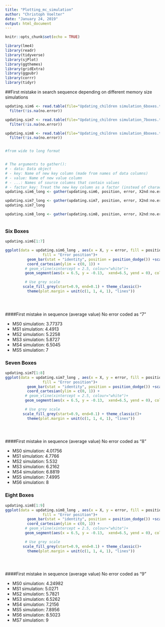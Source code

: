 ```yaml
---
title: "Plotting_mc_simulation"
author: "Christoph Voelter"
date: "January 24, 2019"
output: html_document
---
```


```r
knitr::opts_chunk$set(echo = TRUE)

library(lme4)
library(readr)
library(tidyverse)
library(sjPlot)
library(ggthemes)
library(gridExtra)
library(ggpubr)
library(corrr)
library(tidyr)

```



##First mistake in search sequence depending on different memory size simulations

```r

updating.sim6 <- read.table(file="Updating_children simulation_6boxes.txt", header=T, sep="\t") %>%
  filter(!is.na(no.error))

updating.sim7 <- read.table(file="Updating_children simulation_7boxes.txt", header=T, sep="\t") %>%
  filter(!is.na(no.error))

updating.sim8 <- read.table(file="Updating_children simulation_8boxes.txt", header=T, sep="\t") %>%
  filter(!is.na(no.error))



```

```r
#from wide to long format


# The arguments to gather():
# - data: Data object
# - key: Name of new key column (made from names of data columns)
# - value: Name of new value column
# - ...: Names of source columns that contain values
# - factor_key: Treat the new key column as a factor (instead of character vector)
updating.sim6_long <- gather(updating.sim6, position, error, X2nd:no.error, factor_key=TRUE)

updating.sim7_long <- gather(updating.sim7, position, error, X2nd:no.error, factor_key=TRUE)
updating.sim7_long 

updating.sim8_long <- gather(updating.sim8, position, error, X2nd:no.error, factor_key=TRUE)



```


### Six Boxes  

```r
updating.sim6[1:7] 

ggplot(data = updating.sim6_long , aes(x = X, y = error, fill = position)) +  labs(x = NULL, y = "Probability to committ an error",
				 fill = "Error position")+
		  geom_bar(stat = "identity", position = position_dodge()) +scale_y_continuous(expand = c(0,0))  +
		  coord_cartesian(ylim = c(0, 1)) +
		 # geom_vline(xintercept = 2.5, colour="white")+
		 geom_segment(aes(x = 6.5, y = -0.13,  xend=6.5, yend = 0), colour = "black", size=0.5)+

		 # Use grey scale
		scale_fill_grey(start=0.9, end=0.1) + theme_classic()+
		  theme(plot.margin = unit(c(1, 1, 4, 1), "lines"))

	 
	
```

####First mistake in sequence (average value) 
No error coded as "7"

* MS0 simulation: 3.77373
* MS1 simulation: 4.4913 
* MS2 simulation: 5.2258
* MS3 simulation: 5.8727
* MS4 simulation: 6.5045  
* MS5 simulation: 7
 
### Seven Boxes  

```r
updating.sim7[1:8] 
ggplot(data = updating.sim7_long , aes(x = X, y = error, fill = position)) +  labs(x = NULL, y = "Probability to committ an error",
				 fill = "Error position")+
		  geom_bar(stat = "identity", position = position_dodge()) +scale_y_continuous(expand = c(0,0))  +
		  coord_cartesian(ylim = c(0, 1)) +
		 # geom_vline(xintercept = 2.5, colour="white")+
		 geom_segment(aes(x = 6.5, y = -0.13,  xend=6.5, yend = 0), colour = "black", size=0.5)+

		 # Use grey scale
		scale_fill_grey(start=0.9, end=0.1) + theme_classic()+
		  theme(plot.margin = unit(c(1, 1, 4, 1), "lines"))

	 
	
```
####First mistake in sequence (average value) 
No error coded as "8"

* MS0 simulation: 4.01756
* MS1 simulation: 4.7766 
* MS2 simulation: 5.532  
* MS3 simulation: 6.2162  
* MS4 simulation: 6.8819 
* MS5 simulation: 7.4995 
* MS6 simulation: 8  


### Eight Boxes    

```r
updating.sim8[1:9] 
ggplot(data = updating.sim8_long , aes(x = X, y = error, fill = position)) +  labs(x = NULL, y = "Probability to committ an error",
				 fill = "Error position")+
		  geom_bar(stat = "identity", position = position_dodge()) +scale_y_continuous(expand = c(0,0))  +
		  coord_cartesian(ylim = c(0, 1)) +
		 # geom_vline(xintercept = 2.5, colour="white")+
		 geom_segment(aes(x = 6.5, y = -0.13,  xend=6.5, yend = 0), colour = "black", size=0.5)+

		 # Use grey scale
		scale_fill_grey(start=0.9, end=0.1) + theme_classic()+
		  theme(plot.margin = unit(c(1, 1, 4, 1), "lines"))

	 
	
```

####First mistake in sequence (average value) 
No error coded as "9"

* MS0 simulation: 4.24982  
* MS1 simulation: 5.0271  
* MS2 simulation: 5.7821  
* MS3 simulation: 6.5262  
* MS4 simulation: 7.2156  
* MS5 simulation: 7.8956  
* MS6 simulation: 8.5023  
* MS7 simulation: 9  
